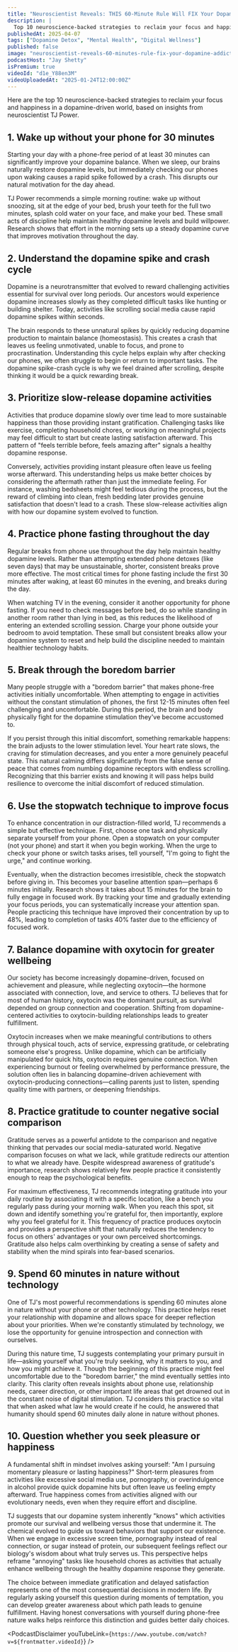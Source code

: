 ```yaml
---
title: "Neuroscientist Reveals: THIS 60-Minute Rule Will FIX Your Dopamine Addiction (Try This!)"
description: |
  Top 10 neuroscience-backed strategies to reclaim your focus and happiness in a dopamine-driven world, based on insights from neuroscientist TJ Power.
publishedAt: 2025-04-07
tags: ["Dopamine Detox", "Mental Health", "Digital Wellness"]
published: false
image: "neuroscientist-reveals-60-minutes-rule-fix-your-dopamine-addiction.jpg"
podcastHost: "Jay Shetty"
isPremium: true
videoId: "d1e_Y88en3M"
videoUploadedAt: "2025-01-24T12:00:00Z"
---
```



<PodcastSummaryPageLayout frontmatter={frontmatter}>

Here are the top 10 neuroscience-backed strategies to reclaim your focus and happiness in a dopamine-driven world, based on insights from neuroscientist TJ Power.

## 1. Wake up without your phone for 30 minutes

Starting your day with a phone-free period of at least 30 minutes can significantly improve your dopamine balance. When we sleep, our brains naturally restore dopamine levels, but immediately checking our phones upon waking causes a rapid spike followed by a crash. This disrupts our natural motivation for the day ahead.

TJ Power recommends a simple morning routine: wake up without snoozing, sit at the edge of your bed, brush your teeth for the full two minutes, splash cold water on your face, and make your bed. These small acts of discipline help maintain healthy dopamine levels and build willpower. Research shows that effort in the morning sets up a steady dopamine curve that improves motivation throughout the day.

## 2. Understand the dopamine spike and crash cycle

Dopamine is a neurotransmitter that evolved to reward challenging activities essential for survival over long periods. Our ancestors would experience dopamine increases slowly as they completed difficult tasks like hunting or building shelter. Today, activities like scrolling social media cause rapid dopamine spikes within seconds.

The brain responds to these unnatural spikes by quickly reducing dopamine production to maintain balance (homeostasis). This creates a crash that leaves us feeling unmotivated, unable to focus, and prone to procrastination. Understanding this cycle helps explain why after checking our phones, we often struggle to begin or return to important tasks. The dopamine spike-crash cycle is why we feel drained after scrolling, despite thinking it would be a quick rewarding break.

## 3. Prioritize slow-release dopamine activities

Activities that produce dopamine slowly over time lead to more sustainable happiness than those providing instant gratification. Challenging tasks like exercise, completing household chores, or working on meaningful projects may feel difficult to start but create lasting satisfaction afterward. This pattern of "feels terrible before, feels amazing after" signals a healthy dopamine response.

Conversely, activities providing instant pleasure often leave us feeling worse afterward. This understanding helps us make better choices by considering the aftermath rather than just the immediate feeling. For instance, washing bedsheets might feel tedious during the process, but the reward of climbing into clean, fresh bedding later provides genuine satisfaction that doesn't lead to a crash. These slow-release activities align with how our dopamine system evolved to function.

## 4. Practice phone fasting throughout the day

Regular breaks from phone use throughout the day help maintain healthy dopamine levels. Rather than attempting extended phone detoxes (like seven days) that may be unsustainable, shorter, consistent breaks prove more effective. The most critical times for phone fasting include the first 30 minutes after waking, at least 60 minutes in the evening, and breaks during the day.

When watching TV in the evening, consider it another opportunity for phone fasting. If you need to check messages before bed, do so while standing in another room rather than lying in bed, as this reduces the likelihood of entering an extended scrolling session. Charge your phone outside your bedroom to avoid temptation. These small but consistent breaks allow your dopamine system to reset and help build the discipline needed to maintain healthier technology habits.

## 5. Break through the boredom barrier

Many people struggle with a "boredom barrier" that makes phone-free activities initially uncomfortable. When attempting to engage in activities without the constant stimulation of phones, the first 12-15 minutes often feel challenging and uncomfortable. During this period, the brain and body physically fight for the dopamine stimulation they've become accustomed to.

If you persist through this initial discomfort, something remarkable happens: the brain adjusts to the lower stimulation level. Your heart rate slows, the craving for stimulation decreases, and you enter a more genuinely peaceful state. This natural calming differs significantly from the false sense of peace that comes from numbing dopamine receptors with endless scrolling. Recognizing that this barrier exists and knowing it will pass helps build resilience to overcome the initial discomfort of reduced stimulation.

## 6. Use the stopwatch technique to improve focus

To enhance concentration in our distraction-filled world, TJ recommends a simple but effective technique. First, choose one task and physically separate yourself from your phone. Open a stopwatch on your computer (not your phone) and start it when you begin working. When the urge to check your phone or switch tasks arises, tell yourself, "I'm going to fight the urge," and continue working.

Eventually, when the distraction becomes irresistible, check the stopwatch before giving in. This becomes your baseline attention span—perhaps 6 minutes initially. Research shows it takes about 15 minutes for the brain to fully engage in focused work. By tracking your time and gradually extending your focus periods, you can systematically increase your attention span. People practicing this technique have improved their concentration by up to 48%, leading to completion of tasks 40% faster due to the efficiency of focused work.

## 7. Balance dopamine with oxytocin for greater wellbeing

Our society has become increasingly dopamine-driven, focused on achievement and pleasure, while neglecting oxytocin—the hormone associated with connection, love, and service to others. TJ believes that for most of human history, oxytocin was the dominant pursuit, as survival depended on group connection and cooperation. Shifting from dopamine-centered activities to oxytocin-building relationships leads to greater fulfillment.

Oxytocin increases when we make meaningful contributions to others through physical touch, acts of service, expressing gratitude, or celebrating someone else's progress. Unlike dopamine, which can be artificially manipulated for quick hits, oxytocin requires genuine connection. When experiencing burnout or feeling overwhelmed by performance pressure, the solution often lies in balancing dopamine-driven achievement with oxytocin-producing connections—calling parents just to listen, spending quality time with partners, or deepening friendships.

## 8. Practice gratitude to counter negative social comparison

Gratitude serves as a powerful antidote to the comparison and negative thinking that pervades our social media-saturated world. Negative comparison focuses on what we lack, while gratitude redirects our attention to what we already have. Despite widespread awareness of gratitude's importance, research shows relatively few people practice it consistently enough to reap the psychological benefits.

For maximum effectiveness, TJ recommends integrating gratitude into your daily routine by associating it with a specific location, like a bench you regularly pass during your morning walk. When you reach this spot, sit down and identify something you're grateful for, then importantly, explore why you feel grateful for it. This frequency of practice produces oxytocin and provides a perspective shift that naturally reduces the tendency to focus on others' advantages or your own perceived shortcomings. Gratitude also helps calm overthinking by creating a sense of safety and stability when the mind spirals into fear-based scenarios.

## 9. Spend 60 minutes in nature without technology

One of TJ's most powerful recommendations is spending 60 minutes alone in nature without your phone or other technology. This practice helps reset your relationship with dopamine and allows space for deeper reflection about your priorities. When we're constantly stimulated by technology, we lose the opportunity for genuine introspection and connection with ourselves.

During this nature time, TJ suggests contemplating your primary pursuit in life—asking yourself what you're truly seeking, why it matters to you, and how you might achieve it. Though the beginning of this practice might feel uncomfortable due to the "boredom barrier," the mind eventually settles into clarity. This clarity often reveals insights about phone use, relationship needs, career direction, or other important life areas that get drowned out in the constant noise of digital stimulation. TJ considers this practice so vital that when asked what law he would create if he could, he answered that humanity should spend 60 minutes daily alone in nature without phones.

## 10. Question whether you seek pleasure or happiness

A fundamental shift in mindset involves asking yourself: "Am I pursuing momentary pleasure or lasting happiness?" Short-term pleasures from activities like excessive social media use, pornography, or overindulgence in alcohol provide quick dopamine hits but often leave us feeling empty afterward. True happiness comes from activities aligned with our evolutionary needs, even when they require effort and discipline.

TJ suggests that our dopamine system inherently "knows" which activities promote our survival and wellbeing versus those that undermine it. The chemical evolved to guide us toward behaviors that support our existence. When we engage in excessive screen time, pornography instead of real connection, or sugar instead of protein, our subsequent feelings reflect our biology's wisdom about what truly serves us. This perspective helps reframe "annoying" tasks like household chores as activities that actually enhance wellbeing through the healthy dopamine response they generate.

The choice between immediate gratification and delayed satisfaction represents one of the most consequential decisions in modern life. By regularly asking yourself this question during moments of temptation, you can develop greater awareness about which path leads to genuine fulfillment. Having honest conversations with yourself during phone-free nature walks helps reinforce this distinction and guides better daily choices.

<PodcastDisclaimer
  youTubeLink={`https://www.youtube.com/watch?v=${frontmatter.videoId}`}
/>

</PodcastSummaryPageLayout>
